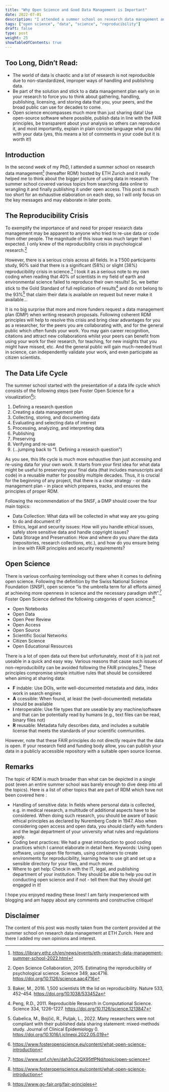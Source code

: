 ```yaml
---
title: "Why Open Science and Good Data Management is Important"
date: 2022-07-01
description: "I attended a summer school on research data management and here are my key takeaways on open science and why good data management is so important."
tags: ["open science", "data", "science", "reproducibility"]
draft: false
type: post
weight: 25
showTableOfContents: true
---
```


## Too Long, Didn't Read:

-   The world of data is chaotic and a lot of research is not reproducible due to non-standardized,
    improper ways of handling and publishing data.
-   Be part of the solution and stick to a data management plan early on in your research to force
    you to think about gathering, handling, publishing, licensing, and storing data that you, your
    peers, and the broad public can use for decades to come.
-   Open science encompasses much more than just sharing data! Use open-source software where
    possible, publish data in line with the FAIR principles, be transparent about your analysis so
    others can reproduce it, and most importantly, explain in plain concise language what you did
    with your data (yes, this means a lot of comments in your code but it is worth it!)

## Introduction

In the second week of my PhD, I attended a summer school on research data management[^1] (hereafter
RDM) hosted by ETH Zurich and it really helped me to think about the bigger picture of using data in
research. The summer school covered various topics from searching data online to wrangling it and
finally publishing it under open access. This post is much too short for an exhaustive elaboration
on each step, so I will only focus on the key messages and may elaborate in later posts.

## The Reproducibility Crisis

To exemplify the importance of and need for proper research data management may be apparent to
anyone who tried to re-use data or code from other people. The magnitude of this issue was much
larger than I expected. I only knew of the reproducibility crisis in psychological research.[^2]

However, there is a serious crisis across all fields. In a 1'500 participants study, 90% said that
there is a significant (58%) or slight (38%) reproducibility crisis in science.[^3] I took it as a
serious note to my own coding when reading that 40% of scientists in my field of earth and
environmental science failed to reproduce their own results! So, we better stick to the Gold
Standard of full replication of results[^4] and do not belong to the 93%[^5] that claim their data
is available on request but never make it available...

It is no big surprise that more and more funders request a data management plan (DMP) when writing
research proposals. Following coherent RDM principles will help to resolve this crisis and bring
clear advantages for you as a researcher, for the peers you are collaborating with, and for the
general public which often funds your work. You may gain career recognition, citations and attract
new collaborations whilst your peers can benefit from using your work for their research, for
teaching, for new insights that you might have missed, etc. And the general public will gain
much-needed trust in science, can independently validate your work, and even participate as citizen
scientists.

## The Data Life Cycle

The summer school started with the presentation of a data life cycle which consists of the following
steps (see Foster Open Science for a visualization[^6]):

1.  Defining a research question
2.  Creating a data management plan
3.  Collecting, storing, and documenting data
4.  Evaluating and selecting data of interest
5.  Processing, analyzing, and interpreting data
6.  Publishing
7.  Preserving
8.  Verifying and re-use
9.  (...jumping back to "1. Defining a research question")

As you see, this life cycle is much more exhaustive than just accessing and re-using data for your
own work. It starts from your first idea for what data might be useful to preserving your final data
(that includes manuscripts and code) in a reusable matter for possibly multiple decades. Thus, it is
crucial for the beginning of any project, that there is a clear strategy - or data management plan -
in place which prepares, tracks, and ensures the principles of proper RDM.

Following the recommendation of the SNSF, a DMP should cover the four main topics:

-   Data Collection: What data will be collected in what way are you going to do and document it?
-   Ethics, legal and security issues: How will you handle ethical issues, safely store sensitive
    data and handle copyright issues?
-   Data Storage and Preservation: How and where do you share the data (repositories, research
    collections, etc.), and how do you ensure being in line with FAIR principles and security
    requirements?

## Open Science

There is various confusing terminology out there when it comes to defining open science. Following
the definition by the Swiss National Science Foundation (SNSF), open science "is the umbrella term
for all efforts aimed at achieving more openness in science and the necessary paradigm shift".[^7]
Foster Open Science defined the following categories of open science:[^8]

-   Open Notebooks
-   Open Data
-   Open Peer Review
-   Open Access
-   Open Source
-   Scientific Social Networks
-   Citizen Science
-   Open Educational Resources

There is a lot of open data out there but unfortunately, most of it is just not useable in a quick
and easy way. Various reasons that cause such issues of non-reproducibility can be avoided following
the FAIR principles.[^9] These principles compromise simple intuitive rules that should be
considered when aiming at sharing data:

-   **F** indable: Use DOIs, write well-documented metadata and data, index work in search engines
-   **A** ccessible: When found, at least the (well-documented) metadata should be available
-   **I** nteroperable: Use file types that are useable by any machine/software and that can be
    potentially read by humans (e.g., text files can be read, binary files not)
-   **R** reusable: Metadata fully describes data, and includes a suitable license that meets the
    standards of your scientific communities.

However, note that these FAIR principles do not directly require that the data is open. If your
research field and funding body allow, you can publish your data in a publicly accessible repository
with a suitable open source license.

## Remarks

The topic of RDM is much broader than what can be depicted in a single post (even an entire summer
school was barely enough to dive deep into all the topics). Here is a list of other topics that are
part of RDM which have not been covered here :

-   Handling of sensitive data: In fields where personal data is collected, e.g. in medical
    research, a multitude of additional aspects have to be considered. When doing such research, you
    should be aware of basic ethical principles as declared by Nuremberg Code in 1947. Also when
    considering open access and open data, you should clarify with funders and the legal department
    of your university what rules and regulations apply.
-   Coding best practices: We had a great introduction to good coding practices which I cannot
    elaborate in detail here. Keywords: Using open software, using open file formats, using
    containers to create environments for reproducibility, learning how to use git and set up a
    sensible directory for your files, and much more.
-   Where to get help: Check in with the IT, legal, and publishing department of your institution.
    They should be able to help you out in conducting open science and if not - tell them that they
    should get engaged in it!

I hope you enjoyed reading these lines! I am fairly inexperienced with blogging and am happy about
any comments and constructive critique!

## Disclaimer

The content of this post was mostly taken from the content provided at the summer school on research
data management at ETH Zurich. Here and there I added my own opinions and interest.


[^1]: <https://library.ethz.ch/en/news/events/eth-research-data-management-summer-school-2022.html>

[^2]: Open Science Collaboration, 2015. Estimating the reproducibility of psychological science.
    Science 349, aac4716. <https://doi.org/10.1126/science.aac4716>

[^3]: Baker, M., 2016. 1,500 scientists lift the lid on reproducibility. Nature 533, 452--454.
    <https://doi.org/10.1038/533452a>

[^4]: Peng, R.D., 2011. Reproducible Research in Computational Science. Science 334, 1226--1227.
    <https://doi.org/10.1126/science.1213847>

[^5]: Gabelica, M., Bojčić, R., Puljak, L., 2022. Many researchers were not compliant with their
    published data sharing statement: mixed-methods study. Journal of Clinical Epidemiology 0.
    <https://doi.org/10.1016/j.jclinepi.2022.05.019>

[^6]: <https://www.fosteropenscience.eu/content/what-open-science-introduction>

[^7]: <https://www.snf.ch/en/dah3uC2QX95tfPNd/topic/open-science>

[^8]: <https://www.fosteropenscience.eu/content/what-open-science-introduction>

[^9]: <https://www.go-fair.org/fair-principles>
